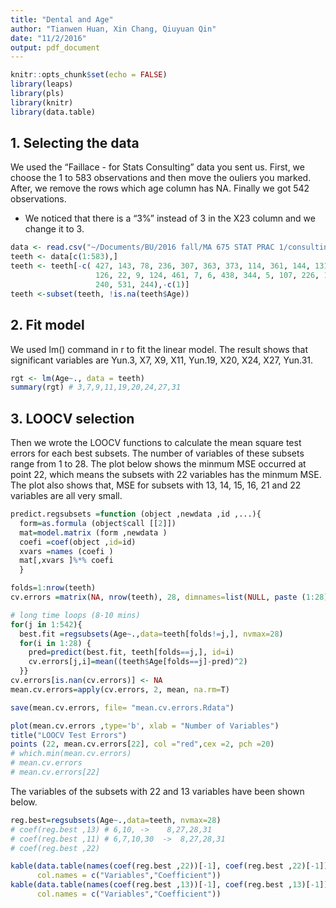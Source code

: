 ```yaml
---
title: "Dental and Age"
author: "Tianwen Huan, Xin Chang, Qiuyuan Qin"
date: "11/2/2016"
output: pdf_document
---
```


```r
knitr::opts_chunk$set(echo = FALSE)
library(leaps)
library(pls)
library(knitr)
library(data.table)
```

## 1. Selecting the data

We used the "Faillace - for Stats Consulting" data you sent us. First, we choose the 1 to 583 observations and then move the ouliers you marked. After, we remove the rows which age column has NA. Finally we got 542 observations.

* We noticed that there is a "3%" instead of 3 in the X23 column and we change it to 3.
```r
data <- read.csv("~/Documents/BU/2016 fall/MA 675 STAT PRAC 1/consulting/Dental & Age/data/Faillace - for Stats Consulting.csv")
teeth <- data[c(1:583),]
teeth <- teeth[-c( 427, 143, 78, 236, 307, 363, 373, 114, 361, 144, 131, 95, 13, 
                   126, 22, 9, 124, 461, 7, 6, 438, 344, 5, 107, 226, 199, 343, 
                   240, 531, 244),-c(1)]
teeth <-subset(teeth, !is.na(teeth$Age))
```



## 2. Fit model

We used lm() command in r to fit the linear model. The result shows that significant variables are Yun.3, X7, X9, X11, Yun.19, X20, X24, X27, Yun.31.

```r
rgt <- lm(Age~., data = teeth)
summary(rgt) # 3,7,9,11,19,20,24,27,31
```



## 3. LOOCV selection 

Then we wrote the LOOCV functions to calculate the mean square test errors for each best subsets. The number of variables of these subsets range from 1 to 28. The plot below shows the minmum MSE occurred at point 22, which means the subsets with 22 variables has the minmum MSE. The plot also shows that, MSE for subsets with 13, 14, 15, 16, 21 and 22 variables are all very small. 

```r
predict.regsubsets =function (object ,newdata ,id ,...){
  form=as.formula (object$call [[2]])
  mat=model.matrix (form ,newdata )
  coefi =coef(object ,id=id)
  xvars =names (coefi )
  mat[,xvars ]%*% coefi
  }
```


```r
folds=1:nrow(teeth)
cv.errors =matrix(NA, nrow(teeth), 28, dimnames=list(NULL, paste (1:28)))

# long time loops (8-10 mins)
for(j in 1:542){
  best.fit =regsubsets(Age~.,data=teeth[folds!=j,], nvmax=28)
  for(i in 1:28) {
    pred=predict(best.fit, teeth[folds==j,], id=i)
    cv.errors[j,i]=mean((teeth$Age[folds==j]-pred)^2)
  }}
cv.errors[is.nan(cv.errors)] <- NA
mean.cv.errors=apply(cv.errors, 2, mean, na.rm=T)

save(mean.cv.errors, file= "mean.cv.errors.Rdata")
```


```r
plot(mean.cv.errors ,type='b', xlab = "Number of Variables")
title("LOOCV Test Errors")
points (22, mean.cv.errors[22], col ="red",cex =2, pch =20)
# which.min(mean.cv.errors)
# mean.cv.errors
# mean.cv.errors[22]
```



The variables of the subsets with 22 and 13 variables have been shown below.

```r
reg.best=regsubsets(Age~.,data=teeth, nvmax=28)
# coef(reg.best ,13) # 6,10, ->    8,27,28,31
# coef(reg.best ,11) # 6,7,10,30  ->  8,27,28,31
# coef(reg.best ,22)

kable(data.table(names(coef(reg.best ,22))[-1], coef(reg.best ,22)[-1]),
      col.names = c("Variables","Coefficient"))
kable(data.table(names(coef(reg.best ,13))[-1], coef(reg.best ,13)[-1]),
      col.names = c("Variables","Coefficient"))
```

